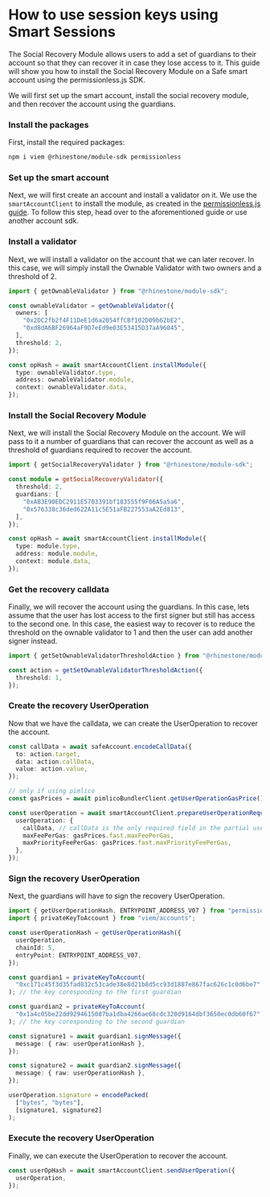 
# How to use session keys using Smart Sessions 

The Social Recovery Module allows users to add a set of guardians to their account so that they can recover it in case they lose access to it. This guide will show you how to install the Social Recovery Module on a Safe smart account using the permissionless.js SDK.

We will first set up the smart account, install the social recovery module, and then recover the account using the guardians.

<Steps>

### Install the packages

First, install the required packages:

```sh npm2yarn
npm i viem @rhinestone/module-sdk permissionless
```

### Set up the smart account

Next, we will first create an account and install a validator on it. We use the `smartAccountClient` to install the module, as created in the [permissionless.js guide](/module-sdk/account-sdks/permissionless). To follow this step, head over to the aforementioned guide or use another account sdk.

### Install a validator

Next, we will install a validator on the account that we can later recover. In this case, we will simply install the Ownable Validator with two owners and a threshold of 2.

```typescript copy
import { getOwnableValidator } from "@rhinestone/module-sdk";

const ownableValidator = getOwnableValidator({
  owners: [
    "0x2DC2fb2f4F11DeE1d6a2054ffCBf102D09b62bE2",
    "0xd8dA6BF26964aF9D7eEd9e03E53415D37aA96045",
  ],
  threshold: 2,
});

const opHash = await smartAccountClient.installModule({
  type: ownableValidator.type,
  address: ownableValidator.module,
  context: ownableValidator.data,
});
```

### Install the Social Recovery Module

Next, we will install the Social Recovery Module on the account. We will pass to it a number of guardians that can recover the account as well as a threshold of guardians required to recover the account.

```typescript copy
import { getSocialRecoveryValidator } from "@rhinestone/module-sdk";

const module = getSocialRecoveryValidator({
  threshold: 2,
  guardians: [
    "0xAB3E90EDC2911E5703391bf183555f9F06A5a5a6",
    "0x576338c36ded622A11c5E51aFB227553aA2Ed813",
  ],
});

const opHash = await smartAccountClient.installModule({
  type: module.type,
  address: module.module,
  context: module.data,
});
```

### Get the recovery calldata

Finally, we will recover the account using the guardians. In this case, lets assume that the user has lost access to the first signer but still has access to the second one. In this case, the easiest way to recover is to reduce the threshold on the ownable validator to 1 and then the user can add another signer instead.

```typescript copy
import { getSetOwnableValidatorThresholdAction } from "@rhinestone/module-sdk";

const action = getSetOwnableValidatorThresholdAction({
  threshold: 1,
});
```

### Create the recovery UserOperation

Now that we have the calldata, we can create the UserOperation to recover the account.

```typescript copy
const callData = await safeAccount.encodeCallData({
  to: action.target,
  data: action.callData,
  value: action.value,
});

// only if using pimlico
const gasPrices = await pimlicoBundlerClient.getUserOperationGasPrice();

const userOperation = await smartAccountClient.prepareUserOperationRequest({
  userOperation: {
    callData, // callData is the only required field in the partial user operation
    maxFeePerGas: gasPrices.fast.maxFeePerGas,
    maxPriorityFeePerGas: gasPrices.fast.maxPriorityFeePerGas,
  },
});
```

### Sign the recovery UserOperation

Next, the guardians will have to sign the recovery UserOperation.

```typescript copy
import { getUserOperationHash, ENTRYPOINT_ADDRESS_V07 } from "permissionless";
import { privateKeyToAccount } from "viem/accounts";

const userOperationHash = getUserOperationHash({
  userOperation,
  chainId: 5,
  entryPoint: ENTRYPOINT_ADDRESS_V07,
});

const guardian1 = privateKeyToAccount(
  "0xc171c45f3d35fad832c53cade38e8d21b8d5cc93d1887e867fac626c1c0d6be7"
); // the key coresponding to the first guardian

const guardian2 = privateKeyToAccount(
  "0x1a4c05be22dd9294615087ba1dba4266ae68cdc320d9164dbf3650ec0db60f67"
); // the key coresponding to the second guardian

const signature1 = await guardian1.signMessage({
  message: { raw: userOperationHash },
});

const signature2 = await guardian2.signMessage({
  message: { raw: userOperationHash },
});

userOperation.signature = encodePacked(
  ["bytes", "bytes"],
  [signature1, signature2]
);
```

### Execute the recovery UserOperation

Finally, we can execute the UserOperation to recover the account.

```typescript copy
const userOpHash = await smartAccountClient.sendUserOperation({
  userOperation,
});
```
</Steps>
